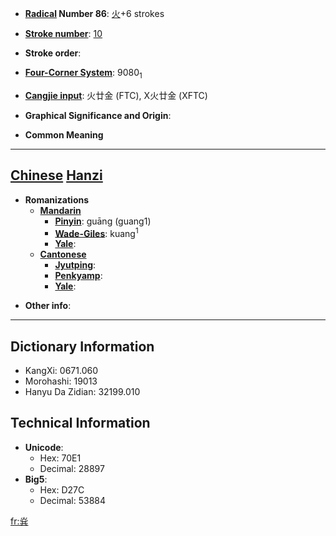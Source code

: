 * '''[[Wiktionary:Chinese radical index| Radical]] Number 86''': [[Wiktionary:Chinese radical index 火|火]]+6 strokes

* '''[[Wiktionary:Chinese total strokes index|Stroke number]]''': [[Wiktionary:Chinese total strokes index 10|10]]

* '''Stroke order''': 

* '''[[Wiktionary:Chinese four corner index|Four-Corner System]]''': 9080<sub>1</sub>

* '''[[Wiktionary:Chinese Cangjie index|Cangjie input]]''': 火廿金 (FTC), X火廿金 (XFTC)

* '''Graphical Significance and Origin''': 

* '''Common Meaning'''

----

== [[Chinese]] [[Hanzi]] ==

* '''Romanizations'''
** '''[[Mandarin]]'''
*** '''[[Pinyin]]''': guāng (guang1)
*** '''[[Wade-Giles]]''': kuang<sup>1</sup>
*** '''[[Yale]]''': 
** '''[[Cantonese]]'''
*** '''[[Jyutping]]''':
*** '''[[Penkyamp]]''': 
*** '''[[Yale]]''': 

* '''Other info''': 

----

== Dictionary Information ==

* KangXi: 0671.060
* Morohashi: 19013
* Hanyu Da Zidian: 32199.010

== Technical Information ==

* '''Unicode''':
** Hex: 70E1
** Decimal: 28897
* '''Big5''':
** Hex: D27C
** Decimal: 53884

[[fr:烡]]